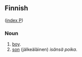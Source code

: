 ==Finnish==
([[Wiktionary:Finnish_index_p|index P]])

===Noun===

# [[boy]].
# [[son]] (jälkeäläinen) ''isänsä poika''.